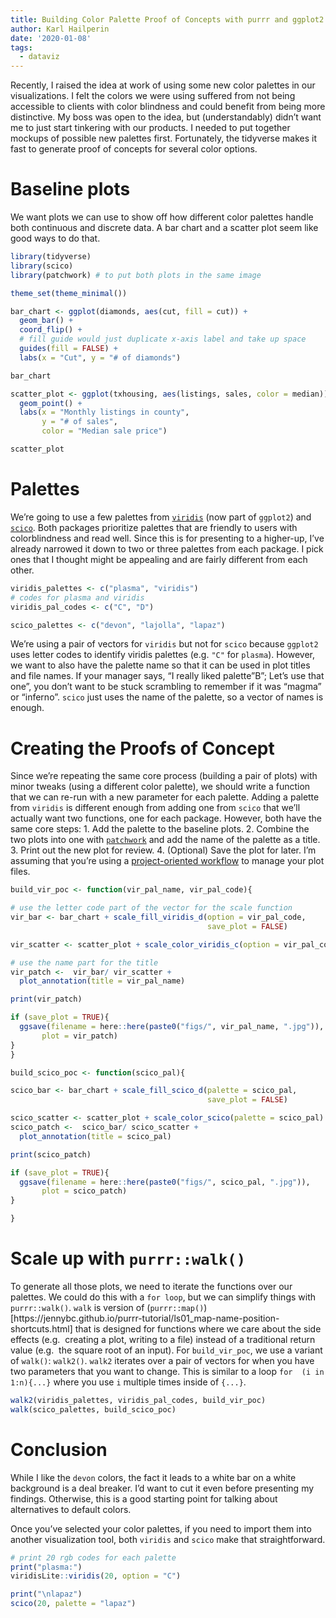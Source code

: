 ```yaml
---
title: Building Color Palette Proof of Concepts with purrr and ggplot2
author: Karl Hailperin
date: '2020-01-08'
tags:
  - dataviz
---
```

Recently, I raised the idea at work of using some new color palettes in our 
visualizations. I felt the colors we were using suffered from not being 
accessible to clients with color blindness and could benefit from being more
distinctive. My boss was open to the idea, but (understandably) didn't want
me to just start tinkering with our products. I needed to put together mockups 
of possible new palettes first. Fortunately, the tidyverse makes it fast to 
generate proof of concepts for several color options.

# Baseline plots
We want plots we can use to show off how different color palettes handle both
continuous and discrete data. A bar chart and a scatter plot seem like 
good ways to do that.

```r
library(tidyverse)
library(scico)
library(patchwork) # to put both plots in the same image

theme_set(theme_minimal())
```

```r
bar_chart <- ggplot(diamonds, aes(cut, fill = cut)) + 
  geom_bar() + 
  coord_flip() +
  # fill guide would just duplicate x-axis label and take up space
  guides(fill = FALSE) +
  labs(x = "Cut", y = "# of diamonds")

bar_chart
```

```r
scatter_plot <- ggplot(txhousing, aes(listings, sales, color = median)) +
  geom_point() +
  labs(x = "Monthly listings in county", 
       y = "# of sales",
       color = "Median sale price")

scatter_plot
```

# Palettes
We're going to use a few palettes from
[`viridis`](https://cran.r-project.org/web/packages/viridis/vignettes/intro-to-viridis.html) 
(now part of `ggplot2`) and 
[`scico`](https://www.data-imaginist.com/2018/scico-and-the-colour-conundrum/). 
Both packages prioritize palettes that are friendly to users with 
colorblindness and read well. Since this is for presenting to a higher-up, I've 
already narrowed it down to two or three palettes from each package. I pick ones
that I thought might be appealing and are fairly different from each other.

```r
viridis_palettes <- c("plasma", "viridis")
# codes for plasma and viridis
viridis_pal_codes <- c("C", "D")

scico_palettes <- c("devon", "lajolla", "lapaz")
```

We're using a pair of vectors for `viridis` but not for `scico` 
because `ggplot2` uses letter codes to identify viridis palettes (e.g. `"C"` for 
`plasma`). However, we want to also have the palette name so that it can be 
used in plot titles and file names. If your manager says, "I really liked 
palette "B"; Let's use that one",  you don't want to be stuck scrambling to 
remember if it was "magma" or "inferno". `scico` just uses the name of the 
palette, so a vector of names is enough.

# Creating the Proofs of Concept
Since we're repeating the same core process (building a pair of plots) with 
minor tweaks (using a different color palette), we should write a function
that we can re-run with a new parameter for each palette. Adding a 
palette from `viridis` is different enough from adding one from `scico` that 
we'll actually want two functions, one for each package. However, both have the 
same core steps:
1. Add the palette to the baseline plots.
2. Combine the two plots into one with [`patchwork`](https://patchwork.data-imaginist.com/index.html) and add the 
name of the palette as a title.
3. Print out the new plot for review.
4. (Optional) Save the plot for later. I'm assuming that you're using a 
[project-oriented workflow](https://www.tidyverse.org/blog/2017/12/workflow-vs-script/) 
to manage your plot files.
```r
build_vir_poc <- function(vir_pal_name, vir_pal_code){

# use the letter code part of the vector for the scale function
vir_bar <- bar_chart + scale_fill_viridis_d(option = vir_pal_code, 
                                            save_plot = FALSE)

vir_scatter <- scatter_plot + scale_color_viridis_c(option = vir_pal_code)

# use the name part for the title
vir_patch <-  vir_bar/ vir_scatter + 
  plot_annotation(title = vir_pal_name)

print(vir_patch)

if (save_plot = TRUE){
  ggsave(filename = here::here(paste0("figs/", vir_pal_name, ".jpg")),
       plot = vir_patch)
}
}
```

```r
build_scico_poc <- function(scico_pal){

scico_bar <- bar_chart + scale_fill_scico_d(palette = scico_pal,
                                            save_plot = FALSE)

scico_scatter <- scatter_plot + scale_color_scico(palette = scico_pal)
scico_patch <-  scico_bar/ scico_scatter + 
  plot_annotation(title = scico_pal)

print(scico_patch)

if (save_plot = TRUE){
  ggsave(filename = here::here(paste0("figs/", scico_pal, ".jpg")),
       plot = scico_patch)
}

}
```

# Scale up with `purrr::walk()`
To generate all those plots, we need to iterate the functions over our palettes.
We could do this with a `for loop`, but we can simplify things with 
`purrr::walk()`. `walk` is  version of
(`purrr::map()`)[https://jennybc.github.io/purrr-tutorial/ls01_map-name-position-shortcuts.html] 
that is designed for functions where we care about the side effects (e.g. 
creating a plot, writing to a file) instead of a traditional return value (e.g. 
the square root of an input). For `build_vir_poc`, we use a variant of `walk()`: 
`walk2()`. `walk2` iterates over a pair of vectors for when you have two 
parameters that you want to change. This is similar to a loop `for 
(i in 1:n){...}` where you use `i` multiple times inside of `{...}`.
```r
walk2(viridis_palettes, viridis_pal_codes, build_vir_poc)
walk(scico_palettes, build_scico_poc)
```

# Conclusion
While I like the `devon` colors, the fact it leads to a white bar on a white 
background is a deal breaker. I'd want to cut it even before presenting my 
findings. Otherwise, this is a good starting point for talking about 
alternatives to default colors. 

Once you've selected your color palettes, if you need to import them into 
another visualization tool, both `viridis` and `scico` make that 
straightforward.

```r
# print 20 rgb codes for each palette
print("plasma:")
viridisLite::viridis(20, option = "C")

print("\nlapaz")
scico(20, palette = "lapaz")

```

